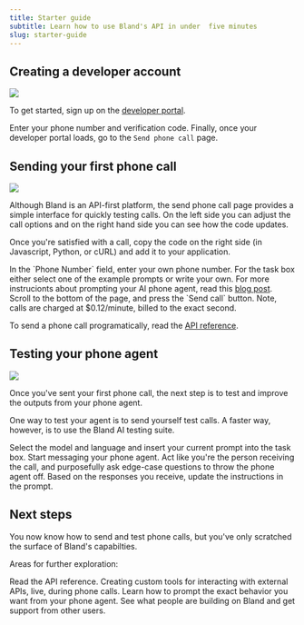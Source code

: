 ```yaml
---
title: Starter guide
subtitle: Learn how to use Bland's API in under  five minutes
slug: starter-guide
---
```



## Creating a developer account

<img src="developerportal.png"></img>

To get started, sign up on the <a href="https://app.bland.ai">developer portal</a>.

Enter your phone number and verification code. Finally, once your developer portal loads, go to the `Send phone call` page.

## Sending your first phone call

<img src="send-phone-call.png"></img>

Although Bland is an API-first platform, the send phone call page provides a simple interface for quickly testing calls. On the left side you can adjust the call options and on the right hand side you can see how the code updates.

Once you're satisfied with a call, copy the code on the right side (in Javascript, Python, or cURL) and add it to your application.

<Steps>
  <Step title="Enter your phone number">In the `Phone Number` field, enter your own phone number.</Step>
  <Step title="Write your prompt">
    For the task box either select one of the example prompts or write your own. For more instrucionts about prompting
    your AI phone agent, read this <a href="https://www.bland.ai/blog/prompting-guide-ai-phone-calls">blog post</a>.
  </Step>
  <Step title="Send the call">
    Scroll to the bottom of the page, and press the `Send call` button. Note, calls are charged at $0.12/minute, billed
    to the exact second.
  </Step>
</Steps>

To send a phone call programatically, read the <a href="api-v1/post/calls.mdx">API reference</a>.

## Testing your phone agent

<img src="testing.png"></img>

Once you've sent your first phone call, the next step is to test and improve the outputs from your phone agent.

One way to test your agent is to send yourself test calls. A faster way, however, is to use the Bland AI testing suite.

<Steps>
  <Step title="Set up the test suite">
    Select the model and language and insert your current prompt into the task box.
  </Step>
  <Step title="Write a message">
    Start messaging your phone agent. Act like you're the person receiving the call, and purposefully ask edge-case
    questions to throw the phone agent off.
  </Step>
  <Step title="Update the prompt">Based on the responses you receive, update the instructions in the prompt.</Step>
</Steps>

## Next steps

You now know how to send and test phone calls, but you've only scratched the surface of Bland's capabilties.

Areas for further exploration:

<CardGroup cols={2}>
  <Card title="API Reference" icon="code" href="/api-v1">
    Read the API reference.
  </Card>
  <Card title="Custom tools" icon="hammer" href="tutorials/custom-tools.mdx">
    Creating custom tools for interacting with external APIs, live, during phone calls.
  </Card>
  <Card title="Prompting guide" icon="file" href="https://www.bland.ai/blog/prompting-guide-ai-phone-calls">
    Learn how to prompt the exact behavior you want from your phone agent.
  </Card>
  <Card title="Join the community" icon="discord" href="https://discord.com/invite/8xGGg2KfH7">
    See what people are building on Bland and get support from other users.
  </Card>
</CardGroup>
